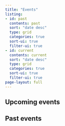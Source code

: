```yaml
---
title: "Events"
listing:
- id: past
  contents: past
  sort: "date desc"
  type: grid
  categories: true
  sort-ui: true
  filter-ui: true
- id: current
  contents: current
  sort: "date desc"
  type: grid
  categories: true
  sort-ui: true
  filter-ui: true
page-layout: full
---
```


## Upcoming events

::: {#current}
:::

## Past events

::: {#past}
:::
